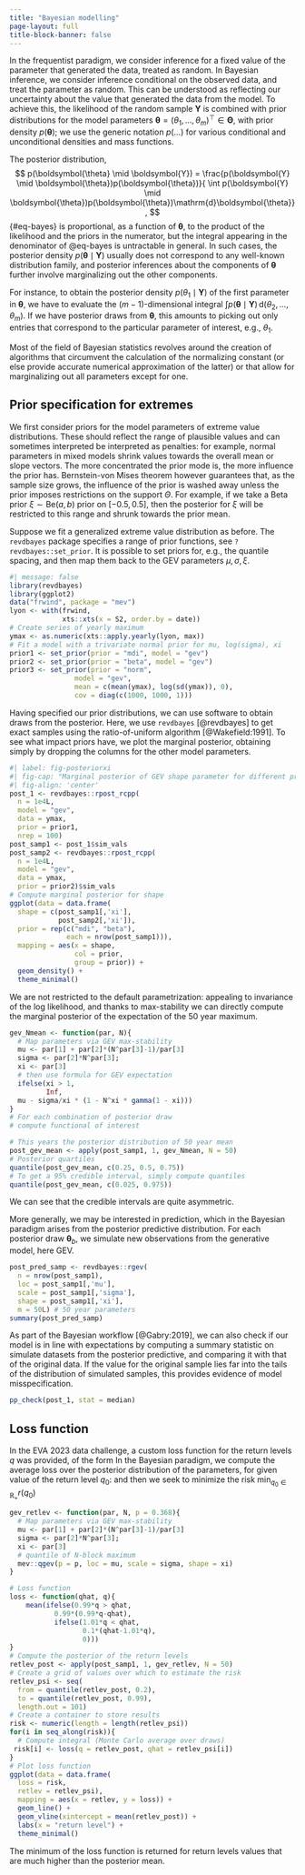 ```yaml
---
title: "Bayesian modelling"
page-layout: full
title-block-banner: false
---
```


In the frequentist paradigm, we consider inference for a fixed value of the parameter that generated the data, treated as random. In Bayesian inference, we consider inference conditional on the observed data, and treat the parameter as random. This can be understood as reflecting our uncertainty about the value that generated the data from the model. To achieve this, the likelihood of the random sample $\boldsymbol{Y}$ is combined with prior distributions for the model parameters $\boldsymbol{\theta} = (\theta_1,\ldots,\theta_m)^\top \in \boldsymbol{\Theta}$, with prior density  $p(\boldsymbol{\theta})$; we use the generic notation $p(\ldots)$ for various conditional and unconditional densities and mass functions. 

The posterior distribution,
$$
 p(\boldsymbol{\theta} \mid \boldsymbol{Y}) = \frac{p(\boldsymbol{Y} \mid \boldsymbol{\theta})p(\boldsymbol{\theta})}{ \int p(\boldsymbol{Y} \mid \boldsymbol{\theta})p(\boldsymbol{\theta})\mathrm{d}\boldsymbol{\theta}},
$$ {#eq-bayes}
 is proportional, as a function of $\boldsymbol{\theta}$, to the product of the likelihood and the priors in the numerator, but the integral appearing in the denominator of @eq-bayes is untractable in general.  In such cases, the posterior density  $p(\boldsymbol{\theta} \mid \boldsymbol{Y})$ usually does not correspond to any well-known distribution family, and posterior inferences about the components of $\boldsymbol{\theta}$ further involve marginalizing out the other components. 
 
 
 For instance, to obtain the posterior density $p(\theta_1\mid \boldsymbol{Y})$ of the first parameter in $\boldsymbol{\theta}$, we have to evaluate the $(m-1)$-dimensional integral $\int p(\boldsymbol{\theta} \mid \boldsymbol{Y})\,\mathrm{d}(\theta_2,\ldots,\theta_m)$. If we have posterior draws from $\boldsymbol{\theta}$, this amounts to picking out only entries that correspond to the particular parameter of interest, e.g., $\theta_1$. 
 
 
Most of the field of Bayesian statistics revolves around the creation of algorithms that circumvent the calculation of the normalizing constant (or else provide accurate numerical approximation of the latter) or that allow for marginalizing out all parameters except for one.
 
## Prior specification for extremes 
 
We first consider priors for the model parameters of extreme value distributions. These should reflect the range of plausible values and can sometimes interpreted be interpreted as penalties: for example, normal parameters in mixed models shrink values towards the overall mean or slope vectors. The more concentrated the prior mode is, the more influence the prior has. Bernstein-von Mises theorem however guarantees that, as the sample size grows, the influence of the prior is washed away unless the prior imposes restrictions on the support $\Theta$. For example, if we take a Beta prior $\xi \sim \mathsf{Be}(a,b)$ prior on $[-0.5, 0.5]$, then the posterior for $\xi$ will be restricted to this range and shrunk towards the prior mean.

Suppose we fit a generalized extreme value distribution as before. The `revdbayes` package specifies a range of prior functions, see `?revdbayes::set_prior`. It is possible to set priors for, e.g., the quantile spacing, and then map them back to the GEV parameters $\mu, \sigma, \xi$.

```r
#| message: false
library(revdbayes)
library(ggplot2)
data("frwind", package = "mev")
lyon <- with(frwind,
             xts::xts(x = S2, order.by = date))
# Create series of yearly maximum
ymax <- as.numeric(xts::apply.yearly(lyon, max))
# Fit a model with a trivariate normal prior for mu, log(sigma), xi
prior1 <- set_prior(prior = "mdi", model = "gev")
prior2 <- set_prior(prior = "beta", model = "gev")
prior3 <- set_prior(prior = "norm", 
                model = "gev", 
                mean = c(mean(ymax), log(sd(ymax)), 0), 
                cov = diag(c(1000, 1000, 1)))
```

Having specified our prior distributions, we can use software to obtain draws from the posterior. Here, we use `revdbayes` [@revdbayes] to get exact samples using the ratio-of-uniform algorithm [@Wakefield:1991]. To see what impact priors have, we plot the marginal posterior, obtaining simply by dropping the columns for the other model parameters.

```r
#| label: fig-posteriorxi
#| fig-cap: "Marginal posterior of GEV shape parameter for different prior distributions."
#| fig-align: 'center'
post_1 <- revdbayes::rpost_rcpp(
  n = 1e4L, 
  model = "gev",
  data = ymax,
  prior = prior1,
  nrep = 100)
post_samp1 <- post_1$sim_vals
post_samp2 <- revdbayes::rpost_rcpp(
  n = 1e4L, 
  model = "gev",
  data = ymax,
  prior = prior2)$sim_vals
# Compute marginal posterior for shape
ggplot(data = data.frame(
  shape = c(post_samp1[,'xi'],
            post_samp2[,'xi']),
  prior = rep(c("mdi", "beta"), 
              each = nrow(post_samp1))),
  mapping = aes(x = shape,
                col = prior, 
                group = prior)) +
  geom_density() +
  theme_minimal()
```

We are not restricted to the default parametrization: appealing to invariance of the log likelihood, and thanks to max-stability we can directly compute the marginal posterior of the expectation of the 50 year maximum. 

```r
gev_Nmean <- function(par, N){
  # Map parameters via GEV max-stability
  mu <- par[1] + par[2]*(N^par[3]-1)/par[3]
  sigma <- par[2]*N^par[3]; 
  xi <- par[3]
  # then use formula for GEV expectation
  ifelse(xi > 1, 
         Inf, 
  mu - sigma/xi * (1 - N^xi * gamma(1 - xi)))
}
# For each combination of posterior draw
# compute functional of interest

# This years the posterior distribution of 50 year mean
post_gev_mean <- apply(post_samp1, 1, gev_Nmean, N = 50)
# Posterior quartiles
quantile(post_gev_mean, c(0.25, 0.5, 0.75))
# To get a 95% credible interval, simply compute quantiles
quantile(post_gev_mean, c(0.025, 0.975))
```

We can see that the credible intervals are quite asymmetric.

More generally, we may be interested in prediction, which in the Bayesian paradigm arises from the posterior predictive distribution. For each posterior draw $\boldsymbol{\theta}_b$, we simulate new observations from the generative model, here GEV.

```r
post_pred_samp <- revdbayes::rgev(
  n = nrow(post_samp1),
  loc = post_samp1[,'mu'], 
  scale = post_samp1[,'sigma'],
  shape = post_samp1[,'xi'],
  m = 50L) # 50 year parameters
summary(post_pred_samp)
```
As part of the Bayesian workflow [@Gabry:2019], we can also check if our model is in line with expectations by computing a summary statistic on simulate datasets from the posterior predictive, and comparing it with that of the original data. If the value for the original sample lies far into the tails of the distribution of simulated samples, this provides evidence of model misspecification.

```r
pp_check(post_1, stat = median)
```

## Loss function

In the EVA 2023 data challenge, a custom loss function for the return levels $q$ was provided, of the form
\begin{align*}
L(q, \widehat{q}(\theta)) = 
\begin{cases}
0.9(0.99q - \widehat{q}), & 0.99q > \widehat{q} \\
0, & |q - \widehat{q}| \leq 0.01 q\\
0.1(\widehat{q} - 1.01q), & 1.01q < \widehat{q}.
\end{cases}
\end{align*}
In the Bayesian paradigm, we compute the average loss over the posterior distribution of the parameters, for given value of the return level $q_0$:
\begin{align*}
 r(q_0) = \int_{\boldsymbol{\Theta}}L(q(\boldsymbol{\theta}), q_0) p (\boldsymbol{\theta}) \mathrm{d} \boldsymbol{\theta}
\end{align*}
and then we seek to minimize the risk $\mathrm{min}_{q_0 \in \mathbb{R}_{+}} r(q_0)$


```r
gev_retlev <- function(par, N, p = 0.368){
  # Map parameters via GEV max-stability
  mu <- par[1] + par[2]*(N^par[3]-1)/par[3]
  sigma <- par[2]*N^par[3]; 
  xi <- par[3]
  # quantile of N-block maximum
  mev::qgev(p = p, loc = mu, scale = sigma, shape = xi)
}

# Loss function
loss <- function(qhat, q){
    mean(ifelse(0.99*q > qhat,
           0.99*(0.99*q-qhat),
           ifelse(1.01*q < qhat,
                  0.1*(qhat-1.01*q),
                  0)))
}
# Compute the posterior of the return levels
retlev_post <- apply(post_samp1, 1, gev_retlev, N = 50)
# Create a grid of values over which to estimate the risk
retlev_psi <- seq(
  from = quantile(retlev_post, 0.2),
  to = quantile(retlev_post, 0.99), 
  length.out = 101)
# Create a container to store results
risk <- numeric(length = length(retlev_psi))
for(i in seq_along(risk)){
  # Compute integral (Monte Carlo average over draws)
 risk[i] <- loss(q = retlev_post, qhat = retlev_psi[i])
}
# Plot loss function
ggplot(data = data.frame(
  loss = risk, 
  retlev = retlev_psi), 
  mapping = aes(x = retlev, y = loss)) +
  geom_line() +
  geom_vline(xintercept = mean(retlev_post)) +
  labs(x = "return level") +
  theme_minimal()
```

The minimum of the loss function is returned for return levels values that are much higher than the posterior mean.



